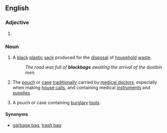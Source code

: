 ==English==

===Adjective===
{{en-adj|head=[[black]] [[bag]]|-}}
# {{alternative spelling of|black-bag}}

===Noun===
{{en-noun|sg=[[black]] [[bag]]}}

# {{British}} A [[black]] [[plastic]] [[sack]] produced for the [[disposal]] of [[household]] [[waste]].
#: ''The road was full of '''blackbags''' awaiting the arrival of the dustbin men.''
# {{chiefly|US}} The [[pouch]] or [[case]] [[traditionally]] carried by [[medical doctor]]s, especially when making [[house call]]s, and containing medical [[instrument]]s and [[supplies]].
# A pouch or case containing [[burglary]] [[tool]]s.

====Synonyms====
* {{italbrac|sack for disposal of waste}} [[garbage bag]], [[trash bag]]